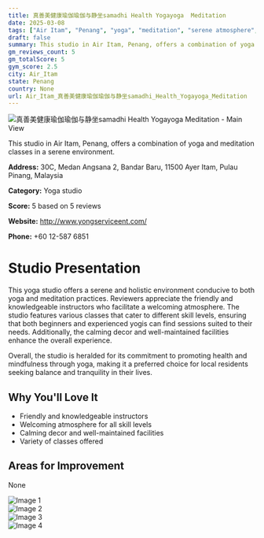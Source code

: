 ```yaml
---
title: 真善美健康瑜伽瑜伽与静坐samadhi Health Yogayoga  Meditation
date: 2025-03-08
tags: ["Air Itam", "Penang", "yoga", "meditation", "serene atmosphere", "Air Itam"]  
draft: false
summary: This studio in Air Itam, Penang, offers a combination of yoga and meditation classes in a serene environment.
gm_reviews_count: 5
gm_totalScore: 5
gym_score: 2.5
city: Air_Itam
state: Penang
country: None
url: Air_Itam_真善美健康瑜伽瑜伽与静坐samadhi_Health_Yogayoga_Meditation
---
```


<div className="aspect-[16/9] relative my-8">
  <img 
    src="https://lh5.googleusercontent.com/p/AF1QipNLoYhk1FxsZpLaXqzsxkdRPcTYRT6_9QU_FH_P=w1920-h1080-k-no"
    alt="真善美健康瑜伽瑜伽与静坐samadhi Health Yogayoga  Meditation - Main View"
    className="object-cover absolute inset-0 w-full h-full rounded-lg"
  />
</div>

This studio in Air Itam, Penang, offers a combination of yoga and meditation classes in a serene environment.

**Address:** 30C, Medan Angsana 2, Bandar Baru, 11500 Ayer Itam, Pulau Pinang, Malaysia

**Category:** Yoga studio

**Score:** 5 based on 5 reviews

**Website:** http://www.yongserviceent.com/

**Phone:** +60 12-587 6851

# Studio Presentation

This yoga studio offers a serene and holistic environment conducive to both yoga and meditation practices. Reviewers appreciate the friendly and knowledgeable instructors who facilitate a welcoming atmosphere. The studio features various classes that cater to different skill levels, ensuring that both beginners and experienced yogis can find sessions suited to their needs. Additionally, the calming decor and well-maintained facilities enhance the overall experience.

Overall, the studio is heralded for its commitment to promoting health and mindfulness through yoga, making it a preferred choice for local residents seeking balance and tranquility in their lives.

## Why You'll Love It

- Friendly and knowledgeable instructors
- Welcoming atmosphere for all skill levels
- Calming decor and well-maintained facilities
- Variety of classes offered

## Areas for Improvement

None

<div className="grid grid-cols-1 xl:grid-cols-2 gap-4 my-8">
<div className="aspect-[4/3] relative"><img src="https://lh5.googleusercontent.com/p/AF1QipOmqP-y49VyUkamfeIlp3ZxJ0VFBvTQ5El9fnlp=w1920-h1080-k-no" alt="Image 1" className="object-cover absolute inset-0 w-full h-full rounded-lg" /></div>
<div className="aspect-[4/3] relative"><img src="https://lh5.googleusercontent.com/p/AF1QipP3FPHT2MCpVJYdmr2-paziXFZ5t-71lZ7ysdAD=w1920-h1080-k-no" alt="Image 2" className="object-cover absolute inset-0 w-full h-full rounded-lg" /></div>
<div className="aspect-[4/3] relative"><img src="https://lh5.googleusercontent.com/p/AF1QipOhV1bs3hDnlBBaU5-P-tzuYFBN46P5Oz6DIf8Y=w1920-h1080-k-no" alt="Image 3" className="object-cover absolute inset-0 w-full h-full rounded-lg" /></div>
<div className="aspect-[4/3] relative"><img src="https://lh5.googleusercontent.com/p/AF1QipPg_JXC4vB0PlZoqoC-eHVnoDrDq4gnu0m6ukad=w1920-h1080-k-no" alt="Image 4" className="object-cover absolute inset-0 w-full h-full rounded-lg" /></div>
</div>